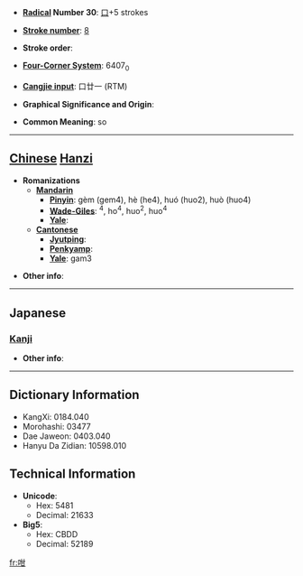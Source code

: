 * '''[[Wiktionary:Chinese radical index| Radical]] Number 30''': [[Wiktionary:Chinese radical index 口|口]]+5 strokes

* '''[[Wiktionary:Chinese total strokes index|Stroke number]]''': [[Wiktionary:Chinese total strokes index 8|8]]

* '''Stroke order''': 

* '''[[Wiktionary:Chinese four corner index|Four-Corner System]]''': 6407<sub>0</sub>

* '''[[Wiktionary:Chinese Cangjie index|Cangjie input]]''': 口廿一 (RTM)

* '''Graphical Significance and Origin''': 

* '''Common Meaning''': so

----

== [[Chinese]] [[Hanzi]] ==

* '''Romanizations'''
** '''[[Mandarin]]'''
*** '''[[Pinyin]]''': gèm (gem4), hè (he4), huó (huo2), huò (huo4)
*** '''[[Wade-Giles]]''': <sup>4</sup>, ho<sup>4</sup>, huo<sup>2</sup>, huo<sup>4</sup>
*** '''[[Yale]]''': 
** '''[[Cantonese]]'''
*** '''[[Jyutping]]''':
*** '''[[Penkyamp]]''': 
*** '''[[Yale]]''': gam3

* '''Other info''': 

----

==Japanese==
===[[Kanji]]===
{{kanji|on readings=[[かん]] (kan), [[がん]] (gan)
|kun readings=[[ふくむ]] (fukumu)
}}

* '''Other info''':  

----

== Dictionary Information ==

* KangXi: 0184.040
* Morohashi: 03477
* Dae Jaweon: 0403.040
* Hanyu Da Zidian: 10598.010

== Technical Information ==

* '''Unicode''':
** Hex: 5481
** Decimal: 21633
* '''Big5''':
** Hex: CBDD
** Decimal: 52189

[[fr:咁]]